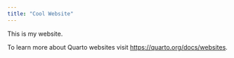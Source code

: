 ```yaml
---
title: "Cool Website"
---
```


This is my website.

To learn more about Quarto websites visit <https://quarto.org/docs/websites>.
